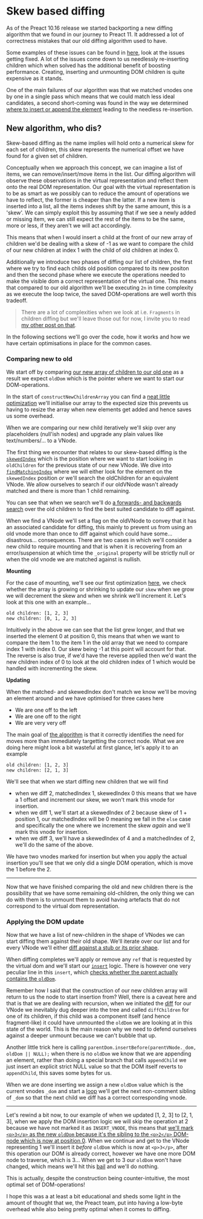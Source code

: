 
<CodeTheme />
<SEO
  title={documentProps.title}
  description={documentProps.description}
  keywords={documentProps.tags}
  image={documentProps.image}
  url={documentProps.path}
/>


# Skew based diffing

As of the Preact 10.16 release we started backporting a new diffing algorithm
that we found in our journey to Preact 11. It addressed a lot of correctness
mistakes that our old diffing algorithm used to have.

Some examples of these issues can be found in [here](https://github.com/preactjs/preact/pull/4010),
look at the issues getting fixed. A lot of the issues come down to us needlessly
re-inserting children which when solved has the additional benefit of boosting performance.
Creating, inserting and unmounting DOM children is quite expensive as it stands.

One of the main failures of our algorithm was that we matched vnodes one by one in a single pass
which means that we could match less ideal candidates, a second short-coming was found in
the way we determined [where to insert or append the element](https://github.com/preactjs/preact/blob/10.15.1/src/diff/children.js#L309-L313)
leading to the needless re-insertion.

## New algorithm, who dis?

Skew-based diffing as the name implies will hold onto a numerical skew for each set of children,
this skew represents the numerical offset we have found for a given set of children.

Conceptually when we approach this concept, we can imagine a list of items, we can remove/insert/move
items in the list. Our diffing algorithm will observe these observations in the virtual representation
and reflect them onto the real DOM representation. Our goal with the virtual representation is to be
as smart as we possibly can to reduce the amount of operations we have to reflect, the former
is cheaper than the latter.
If a new item is inserted into a list, all the items indexes shift by the same amount, this is a 'skew'.
We can simply exploit this by assuming that if we see a newly added or missing item, we can still expect
the rest of the items to be the same, more or less, if they aren't we will act accordingly.

This means that when I would insert a child at the front of our new array of children we'd be dealing
with a skew of -1 as we want to compare the child of our new children at index 1 with the child of
old children at index 0.

Additionally we introduce two phases of diffing our list of children, the first where we try to find
each childs old position compared to its new positon and then the second phase where we execute
the operations needed to make the visible dom a correct representation of the virtual one.
This means that compared to our old algorithm we'll be executing `2n` in time complexity
as we execute the loop twice, the saved DOM-operations are well worth this tradeoff.

> There are a lot of complexities when we look at i.e. `Fragments` in children diffing
> but we'll leave those out for now, I invite you to read [my other post on that](../fragments-in-vdom/index.mdx).

In the following sections we'll go over the code, how it works and how we have certain optimisations in place for
the common cases.

### Comparing new to old

We start off by comparing [our new array of children to our old one](https://github.com/preactjs/preact/blob/10.26.4/src/diff/children.js#L73-L79)
as a result we expect `oldDom` which is the pointer where we want to start our DOM-operations.

In the start of `constructNewChildrenArray` you can find a [neat little optimization](https://github.com/preactjs/preact/blob/10.26.4/src/diff/children.js#L171)
we'll initialise our array to the expected size this prevents us having to resize the array when new elements get added and hence saves us some overhead.

When we are comparing our new child iteratively we'll skip over any placeholders (null'ish nodes) and upgrade any plain values like text/numbers/... to a VNode.

The first thing we encounter that relates to our skew-based diffing is the [`skewedIndex`](https://github.com/preactjs/preact/blob/10.26.4/src/diff/children.js#L226) which is
the position where we want to start looking in `oldChildren` for the previous state of our new VNode. We dive into [`findMatchingIndex`](https://github.com/preactjs/preact/blob/10.26.4/src/diff/children.js#L233)
where we will either look for the element on the `skewedIndex` position _or_ we'll search the oldChildren for an equivalent VNode. We allow ourselves to search if our oldVNode wasn't already
matched and there is more than 1 child remaining.

You can see that when we search we'll do [a forwards- and backwards search](https://github.com/preactjs/preact/blob/10.26.4/src/diff/children.js#L438-L463) over the old children to find the best suited candidate to diff against.

When we find a VNode we'll set a flag on the oldVNode to convey that it has an associated candidate for diffing, this mainly to prevent us from using an old vnode more than once to diff against which could have some... disastrous...
consequences. There are two cases in which we'll consider a new child to require mounting and that is when it is recovering from an error/suspension at which time the `_original` property will be strictly null or when the old vnode
we are matched against is nullish.

**Mounting**

For the case of mounting, we'll see our first optimization [here](https://github.com/preactjs/preact/blob/10.26.4/src/diff/children.js#L256-L274), we check whether the array is growing or shrinking to update our `skew`
when we grow we will decrement the skew and when we shrink we'll increment it. Let's look at this one with an example...

```
old children: [1, 2, 3]
new children: [0, 1, 2, 3]
```

Intuitively in the above we can see that the list grew longer, and that we inserted the element 0 at position 0, this means that when we want to compare the item 1
to the item 1 in the old array that we need to compare index 1 with index 0. Our skew being -1 at this point will account for that. The reverse is also true, if we'd
have the reverse applied then we'd want the new children index of 0 to look at the old children index of 1 which would be handled with incrementing the skew.

**Updating**

When the matched- and skewedIndex don't match we know we'll be moving an element around and we have optimised for three cases here

- We are one off to the left
- We are one off to the right
- We are very very off

The main goal of [the algorithm](https://github.com/preactjs/preact/blob/10.26.4/src/diff/children.js#L282-L314) is that it correctly identifies the need
for moves more than immediately targetting the correct node. What we are doing here might look a bit wasteful at first glance, let's apply it to an example

```
old children: [1, 2, 3]
new children: [2, 1, 3]
```

We'll see that when we start diffing new children that we will find

- when we diff 2, matchedIndex 1, skewedIndex 0 this means that we have a 1 offset and increment our skew, we won't mark
  this vnode for insertion.
- when we diff 1, we'll start at a skewedIndex of 2 because skew of 1 + position 1, our matchedIndex will be 0 meaning we fall
  in the `else` case and specifically the one where we increment the skew _again_ and we'll mark this vnode for insertion.
- when we diff 3, we'll have a skewedIndex of 4 and a matchedIndex of 2, we'll do the same of the above.

We have two vnodes marked for insertion but when you apply the actual insertion you'll see that we only did a single DOM operation,
which is move the 1 before the 2.

---

Now that we have finished comparing the old and new children there is the possibility that we have some remaining old-children, the only thing
we can do with them is to unmount them to avoid having artefacts that do not correspond to the virtual dom representation.

### Applying the DOM update

Now that we have a list of new-children in the shape of VNodes we can start diffing them against their old shape. We'll iterate over our list
and for every VNode we'll either [diff against a stub or its prior shape](https://github.com/preactjs/preact/blob/10.26.4/src/diff/children.js#L87-L91).

When diffing completes we'll apply or remove any `ref` that is requested by the virtual dom and we'll start our [`insert`](https://github.com/preactjs/preact/blob/10.26.4/src/diff/children.js#L131)
logic. There is however one very peculiar line in this `insert`, which [checks whether the parent actually contains the `oldDom`](https://github.com/preactjs/preact/blob/10.26.4/src/diff/children.js#L361).

Remember how I said that the construction of our new children array will return to us the node to start insertion from? Well, there is a caveat here and that is that
we are dealing with recursion, when we initiated the [diff](https://github.com/preactjs/preact/blob/10.26.4/src/diff/children.js#L97) for our VNode we inevitably dug
deeper into the tree and called `diffChildren` for one of its children, if this child was a component itself (and hence fragment-like) it could have unmounted the
`oldDom` we are looking at in this state of the world. This is the main reason why we need to defend ourselves against a deeper unmount because we can't bubble that up.

Another little trick here is calling `parentDom.insertBefore(parentVNode._dom, oldDom || NULL);` when there is no `oldDom` we know that we are appending an element, rather
than doing a special branch that calls `appendChild` we just insert an explicit strict NULL value so that the DOM itself reverts to `appendChild`, this saves some bytes for
us.

When we are done inserting we assign a new `oldDom` value which is the current vnodes `_dom` and start a [loop](https://github.com/preactjs/preact/blob/10.26.4/src/diff/children.js#L368-L370)
we'll get the next non-comment sibling of `_dom` so that the next child we diff has a correct corresponding vnode.

---

Let's rewind a bit now, to our example of when we updated [1, 2, 3] to [2, 1, 3], when we apply the DOM insertion logic we will skip the operation at 2 because we have not marked
it as `INSERT_VNODE`, this means that [we'll mark `<p>3</p>` as the new `oldDom` because it's the sibling to the `<p>2</p>` DOM-node which is now at position 0](https://github.com/preactjs/preact/blob/10.26.4/src/diff/children.js#L135).
When we continue and get to the VNode representing 1 we'll insert it _before_ `oldDom` which is now at `<p>3</p>`, after this operation our DOM is already correct, however we have one
more DOM node to traverse, which is 3... When we get to 3 our `oldDom` won't have changed, which means we'll hit this [bail](https://github.com/preactjs/preact/blob/10.26.4/src/diff/children.js#L360) and
we'll do nothing.

This is actually, despite the construction being counter-intuitive, the most optimal set of DOM-operations!

I hope this was a at least a bit educational and sheds some light in the amount of thought that we, the Preact team, put into having a low-byte overhead while also being pretty
optimal when it comes to diffing.
